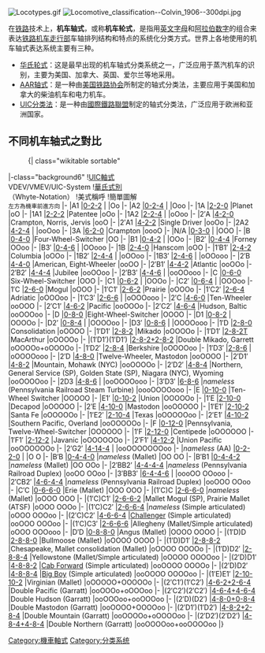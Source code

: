[[File:Locotypes.gif|thumb]]
[[File:Locomotive_classification--Colvin_1906--300dpi.jpg|thumb]]

在[[铁路运输|铁路]]技术上，'''机车轴式'''，或称'''机车轮式'''，是指用[[英文字母|英文字母]]和[[阿拉伯数字|阿拉伯数字]]的组合来表达[[铁路机车|铁路机车]][[转向架|走行部]]车轴排列结构和特点的系统化分类方式。世界上各地使用的机车轴式表达系统主要有三种。
* [[华氏轮式|华氏轮式]]：这是最早出现的机车轴式分类系统之一，广泛应用于蒸汽机车的识别，主要为美国、加拿大、英国、爱尔兰等地采用。
* [[AAR轴式|AAR轴式]]：是一种由[[美国铁路协会|美国铁路协会]]所制定的轴式分类法，主要应用于美国和加拿大的柴油机车和电力机车。
* [[UIC分类法|UIC分类法]]：是一种由[[國際鐵路聯盟|國際鐵路聯盟]]制定的轴式分类法，广泛应用于欧洲和亚洲国家。

== 不同机车轴式之對比 ==

:{| class="wikitable sortable"
|-class="background6"
![[UIC鐵路機車軸式分類|UIC軸式]]<br />VDEV/VMEV/UIC-System
![[華氏式別|華氏式別]]<br />（Whyte-Notation）
!美式稱呼
!簡單圖解<br /><small>左方為機車前進方向</small>
|-
|A1
|[[0-2-2|0-2-2]]
|
|Oo
|-
|A2
|[[0-2-4|0-2-4]]
|
|Ooo
|-
|1A
|[[2-2-0|2-2-0]]
|Planet
|oO
|-
|1A1
|[[2-2-2|2-2-2]]
|Patentee
|oOo
|-
|1A2
|[[2-2-4T|2-2-4]]
|
|oOoo
|-
|2′A
|[[4-2-0|4-2-0]]
|Crampton, Norris, Jervis
|ooO
|-
|2′A1
|[[4-2-2|4-2-2]]
|Single Driver
|ooOo
|-
|2A2
|[[4-2-4T|4-2-4]]
|
|ooOoo
|-
|3A
|[[6-2-0|6-2-0]]
|Crampton
|oooO
|-
|N/A
|[[0-3-0|0-3-0]]
|
|OOO
|-
|B
|[[0-4-0|0-4-0]]
|Four-Wheel-Switcher
|OO
|-
|B1
|[[0-4-2|0-4-2]]
|
|OOo
|-
|B2′
|[[0-4-4T|0-4-4]]
|Forney
|OOoo
|-
|B3′
|[[0-4-6|0-4-6]]
|
|OOooo
|-
|1B
|[[2-4-0|2-4-0]]
|Hanscom
|oOO
|-
|1′B1′
|[[2-4-2|2-4-2]]
|Columbia
|oOOo
|-
|1B2′
|[[2-4-4T|2-4-4]]
|
|oOOoo
|-
|1B3′
|[[2-4-6|2-4-6]]
|
|oOOooo
|-
|2′B
|[[4-4-0|4-4-0]]
|American, Eight-Wheeler
|ooOO
|-
|2′B1′
|[[4-4-2_(locomotive)|4-4-2]]
|Atlantic
|ooOOo
|-
|2′B2′
|[[4-4-4|4-4-4]]
|Jubilee
|ooOOoo
|-
|2′B3′
|[[4-4-6|4-4-6]]
|
|ooOOooo
|-
|C
|[[0-6-0|0-6-0]]
|Six-Wheel-Switcher
|OOO
|-
|C1
|[[0-6-2|0-6-2]]
|
|OOOo
|-
|C2′
|[[0-6-4|0-6-4]]
|
|OOOoo
|-
|1′C
|[[2-6-0|2-6-0]]
|Mogul
|oOOO
|-
|1′C1′
|[[2-6-2|2-6-2]]
|Prairie
|oOOOo
|-
|1′C2′
|[[2-6-4|2-6-4]]
|Adriatic
|oOOOoo
|-
|1′C3′
|[[2-6-6|2-6-6]]
|
|oOOOooo
|-
|2′C
|[[4-6-0|4-6-0]]
|Ten-Wheeler
|ooOOO
|-
|2′C1′
|[[4-6-2|4-6-2]]
|Pacific
|ooOOOo
|-
|2′C2′
|[[4-6-4|4-6-4]]
|Hudson, Baltic
|ooOOOoo
|-
|D
|[[0-8-0|0-8-0]]
|Eight-Wheel-Switcher
|OOOO
|-
|D1
|[[0-8-2|0-8-2]]
|
|OOOOo
|-
|D2′
|[[0-8-4T|0-8-4]]
|
|OOOOoo
|-
|D3′
|[[0-8-6|0-8-6]]
|
|OOOOooo
|-
|1′D
|[[2-8-0|2-8-0]]
|Consolidation
|oOOOO
|-
|1′D1′
|[[2-8-2|2-8-2]]
|Mikado
|oOOOOo
|-
|1′D1′
|[[2-8-2|2-8-2]]T
|MacArthur
|oOOOOo
|-
|(1′D1′)(1′D1′)
|[[2-8-2+2-8-2|2-8-2+2-8-2]]
|Double Mikado, Garrett
|oOOOOo+oOOOOo
|-
|1′D2′
|[[2-8-4|2-8-4]]
|Berkshire
|oOOOOoo
|-
|1′D3′
|[[2-8-6|2-8-6]]
|
|oOOOOooo
|-
|2′D
|[[4-8-0|4-8-0]]
|Twelve-Wheeler, Mastodon
|ooOOOO
|-
|2′D1′
|[[4-8-2|4-8-2]]
|Mountain, Mohawk (NYC)
|ooOOOOo
|-
|2′D2′
|[[4-8-4|4-8-4]]
|Northern, General Service (SP), Golden State (SP), Niagara (NYC), Wyoming
|ooOOOOoo
|-
|2D3
|[[4-8-6|4-8-6]]
|
|ooOOOOooo
|-
|3′D3′
|[[6-8-6|6-8-6]]
|''nameless'' (Pennsylvania Railroad Steam Turbine)
|oooOOOOooo
|-
|E
|[[0-10-0|0-10-0]]
|Ten-Wheel Switcher
|OOOOO
|-
|E1′
|[[0-10-2|0-10-2]]
|Union
|OOOOOo
|-
|1′E
|[[2-10-0|2-10-0]]
|Decapod
|oOOOOO
|-
|2′E
|[[4-10-0|4-10-0]]
|Mastodon
|ooOOOOO
|-
|1′E1′
|[[2-10-2|2-10-2]]
|Santa Fe
|oOOOOOo
|-
|1′E2′
|[[2-10-4|2-10-4]]
|Texas
|oOOOOOoo
|-
|2′E1′
|[[4-10-2|4-10-2]]
|Southern Pacific, Overland
|ooOOOOOo
|-
|F
|[[0-12-0|0-12-0]]
|Pennsylvania, Twelve-Wheel-Switcher
|OOOOOO
|-
|1′F
|[[2-12-0|2-12-0]]
|Centipede
|oOOOOOO
|-
|1′F1′
|[[2-12-2|2-12-2]]
|Javanic
|oOOOOOOo
|-
|2′F1′
|[[4-12-2|4-12-2]]
|Union Pacific
|ooOOOOOOo
|-
|2′G2′
|[[4-14-4|4-14-4]]
|
|ooOOOOOOOoo
|-
|''nameless'' (AA)
|[[0-2-2-0|0-2-2-0]]
|
|O O
|-
|B′B
|[[0-4-4-0|0-4-4-0]]
|''nameless'' (Mallet)
|OO OO
|-
|B′B1
|[[0-4-4-2|0-4-4-2]]
|''nameless'' (Mallet)
|OO OOo
|-
|2′BB2′
|[[4-4-4-4|4-4-4-4]]
|''nameless'' (Pennsylvania Railroad Duplex)
|ooOO OOoo
|-
|3′BB3′
|[[PRR_S1|6-4-4-6]]
|
|oooOO OOooo
|-
|2′CB2′
|[[4-6-4-4|4-6-4-4]]
|''nameless'' (Pennsylvania Railroad Duplex)
|ooOOO OOoo
|-
|C′C
|[[0-6-6-0|0-6-6-0]]
|Erie  (Mallet)
|OOO OOO
|-
|(1′C)C
|[[2-6-6-0|2-6-6-0]]
|''nameless'' (Mallet)
|oOOO OOO
|-
|(1′C)C1′
|[[2-6-6-2|2-6-6-2]]
|Mallet Mogul (SP), Prairie Mallet (ATSF)
|oOOO OOOo
|-
|(1′C)C2′
|[[2-6-6-4|2-6-6-4]]
|''nameless'' (Simple articulated)
|oOOO OOOoo
|-
|(2′C)C2′
|[[4-6-6-4|4-6-6-4]]
|[[Union_Pacific_Challenger|Challenger]] (Simple articulated)
|ooOOO OOOoo
|-
|(1′C)C3′
|[[2-6-6-6|2-6-6-6]]
|Allegheny (Mallet/Simple articulated)
|oOOO OOOooo
|-
|D′D
|[[0-8-8-0|0-8-8-0]]
|Angus (Mallet)
|OOOO OOOO
|-
|(1′D)D
|[[2-8-8-0|2-8-8-0]]
|Bullmoose (Mallet)
|oOOOO OOOO
|-
|(1′D)D1′
|[[2-8-8-2|2-8-8-2]]
|Chesapeake, Mallet consolidation (Mallet)
|oOOOO OOOOo
|-
|(1′D)D2′
|[[2-8-8-4|2-8-8-4]]
|Yellowstone  (Mallet/Simple articulated)
|oOOOO OOOOoo
|-
|(2′D)D1′
|[[4-8-8-2|4-8-8-2]]
|[[Cab_forward|Cab Forward]] (Simple articulated)
|ooOOOO OOOOo
|-
|(2′D)D2′
|[[4-8-8-4|4-8-8-4]]
|[[Union_Pacific_Big_Boy|Big Boy]] (Simple articulated)
|ooOOOO OOOOoo
|-
|(1′E)E1′
|[[2-10-10-2|2-10-10-2]]
|Virginian (Mallet)
|oOOOOO+OOOOOo
|-
|(2′C1′)(1′C2′)
|[[4-6-2+2-6-4|4-6-2+2-6-4]]
|Double Pacific (Garratt)
|ooOOOo+oOOOoo
|-
|(2′C2′)(2′C2′)
|[[4-6-4+4-6-4|4-6-4+4-6-4]]
|Double Hudson (Garratt)
|ooOOOoo+ooOOOoo
|-
|(2′D)(D2′)
|[[4-8-0+0-8-4|4-8-0+0-8-4]]
|Double Mastodon (Garratt)
|ooOOOO+OOOOoo
|-
|(2′D1′)(1′D2′)
|[[4-8-2+2-8-4|4-8-2+2-8-4]]
|Double Mountain (Garratt)
|ooOOOOo+oOOOOoo
|-
|(2′D2′)(2′D2′)
|[[4-8-4+4-8-4|4-8-4+4-8-4]]
|Double Northern (Garratt)
|ooOOOOoo+ooOOOOoo
|}


{{鐵路}}

[[Category:機車軸式|Category:機車軸式]]
[[Category:分类系统|Category:分类系统]]